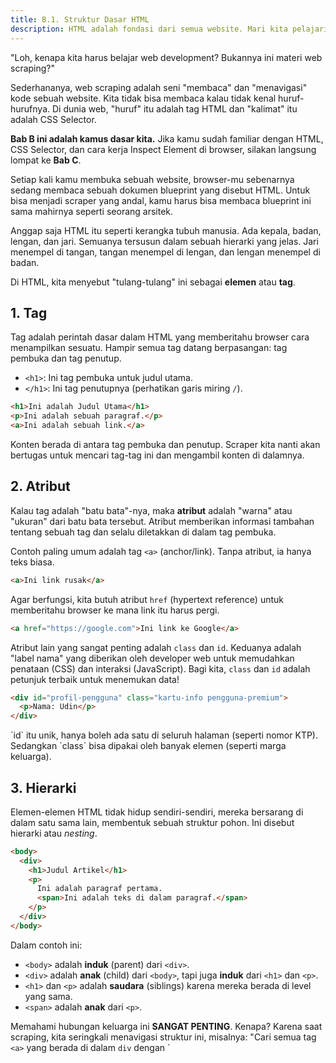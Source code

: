```yaml
---
title: B.1. Struktur Dasar HTML
description: HTML adalah fondasi dari semua website. Mari kita pelajari cara membacanya.
---
```



<Aside type="note" title="Boleh Dilewati Jika Sudah Paham">
  "Loh, kenapa kita harus belajar web development? Bukannya ini materi web scraping?"

Sederhananya, web scraping adalah seni "membaca" dan "menavigasi" kode sebuah website. Kita tidak bisa membaca kalau tidak kenal huruf-hurufnya. Di dunia web, "huruf" itu adalah tag HTML dan "kalimat" itu adalah CSS Selector.

**Bab B ini adalah kamus dasar kita.** Jika kamu sudah familiar dengan HTML, CSS Selector, dan cara kerja Inspect Element di browser, silakan langsung lompat ke **Bab C**.

</Aside>

Setiap kali kamu membuka sebuah website, browser-mu sebenarnya sedang membaca sebuah dokumen blueprint yang disebut HTML. Untuk bisa menjadi scraper yang andal, kamu harus bisa membaca blueprint ini sama mahirnya seperti seorang arsitek.

Anggap saja HTML itu seperti kerangka tubuh manusia. Ada kepala, badan, lengan, dan jari. Semuanya tersusun dalam sebuah hierarki yang jelas. Jari menempel di tangan, tangan menempel di lengan, dan lengan menempel di badan.

Di HTML, kita menyebut "tulang-tulang" ini sebagai **elemen** atau **tag**.

## 1. Tag

Tag adalah perintah dasar dalam HTML yang memberitahu browser cara menampilkan sesuatu. Hampir semua tag datang berpasangan: tag pembuka dan tag penutup.

- `<h1>`: Ini tag pembuka untuk judul utama.
- `</h1>`: Ini tag penutupnya (perhatikan garis miring `/`).

```html
<h1>Ini adalah Judul Utama</h1>
<p>Ini adalah sebuah paragraf.</p>
<a>Ini adalah sebuah link.</a>
```

Konten berada di antara tag pembuka dan penutup. Scraper kita nanti akan bertugas untuk mencari tag-tag ini dan mengambil konten di dalamnya.

## 2. Atribut

Kalau tag adalah "batu bata"-nya, maka **atribut** adalah "warna" atau "ukuran" dari batu bata tersebut. Atribut memberikan informasi tambahan tentang sebuah tag dan selalu diletakkan di dalam tag pembuka.

Contoh paling umum adalah tag `<a>` (anchor/link). Tanpa atribut, ia hanya teks biasa.

```html
<a>Ini link rusak</a>
```

Agar berfungsi, kita butuh atribut `href` (hypertext reference) untuk memberitahu browser ke mana link itu harus pergi.

```html
<a href="https://google.com">Ini link ke Google</a>
```

Atribut lain yang sangat penting adalah `class` dan `id`. Keduanya adalah "label nama" yang diberikan oleh developer web untuk memudahkan penataan (CSS) dan interaksi (JavaScript). Bagi kita, `class` dan `id` adalah petunjuk terbaik untuk menemukan data!

```html
<div id="profil-pengguna" class="kartu-info pengguna-premium">
  <p>Nama: Udin</p>
</div>
```

<Aside>
  `id` itu unik, hanya boleh ada satu di seluruh halaman (seperti nomor KTP).
  Sedangkan `class` bisa dipakai oleh banyak elemen (seperti marga keluarga).
</Aside>

## 3. Hierarki

Elemen-elemen HTML tidak hidup sendiri-sendiri, mereka bersarang di dalam satu sama lain, membentuk sebuah struktur pohon. Ini disebut hierarki atau _nesting_.

```html
<body>
  <div>
    <h1>Judul Artikel</h1>
    <p>
      Ini adalah paragraf pertama.
      <span>Ini adalah teks di dalam paragraf.</span>
    </p>
  </div>
</body>
```

Dalam contoh ini:

- `<body>` adalah **induk** (parent) dari `<div>`.
- `<div>` adalah **anak** (child) dari `<body>`, tapi juga **induk** dari `<h1>` dan `<p>`.
- `<h1>` dan `<p>` adalah **saudara** (siblings) karena mereka berada di level yang sama.
- `<span>` adalah **anak** dari `<p>`.

Memahami hubungan keluarga ini **SANGAT PENTING**. Kenapa? Karena saat scraping, kita seringkali menavigasi struktur ini, misalnya: "Cari semua tag `<a>` yang berada di dalam `div` dengan `
